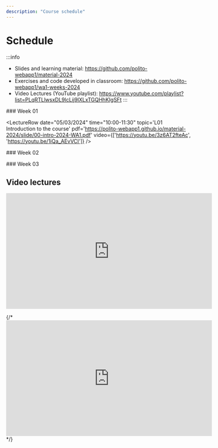 ```yaml
---
description: "Course schedule"
---
```




# Schedule

:::info
- Slides and learning material: https://github.com/polito-webapp1/material-2024
- Exercises and code developed in classroom: https://github.com/polito-webapp1/wa1-weeks-2024
- Video Lectures (YouTube playlist): https://www.youtube.com/playlist?list=PLqRTLlwsxDL9lcLij9lXLxTGQHhKIgSFt
:::

<LectureTable defaultTeacher="Fulvio Corno" defaultType="Lecture" showMaterial={true} language='EN'>

<LectureDivider>
### Week 01
</LectureDivider>


<LectureRow
    date="05/03/2024" time="10:00-11:30"
    topic='L01 Introduction to the course'
    pdf='https://polito-webapp1.github.io/material-2024/slide/00-intro-2024-WA1.pdf'
    video={['https://youtu.be/3z6AT2fteAc', 'https://youtu.be/1iQa_AEvVCI']}
/>

<LectureRow
    date="05/03/2024" time="11:30-13:00"
    topic='L02 Introduction to JavaScript'
    pdf='https://polito-webapp1.github.io/material-2024/slide/1-01-javascript-basics.pdf'
    video='https://youtu.be/8mxDWg3O0-M'
/>

<LectureRow
    date="07/03/2024" time="08:30-10:00"
    topic='L03 JavaScript Exercises on Arrays and Strings'
    type='Exercise'
    github='https://github.com/polito-webapp1/wa1-weeks-2024/blob/main/week01/exercises.md'
    video='https://youtu.be/xFfRqY85RQc'
/>

<LectureRow
    date="07/03/2024" time="10:00-11:30"
    topic='L04 JavaScript Objects and Functions'
    pdf='https://polito-webapp1.github.io/material-2024/slide/1-02-javascript-objects-functions.pdf'
    video='https://youtu.be/YpjdzeCe8sw'
/>

<LectureRow
    topic='Week 01 exercises'
    github='https://github.com/polito-webapp1/wa1-weeks-2024/tree/main/week01'
    teacher='' type=''
/>

<LectureDivider>
### Week 02
</LectureDivider>

<LectureRow
    date="12/03/2024" time="10:00-11:30"
    topic='L05 Constructor Functions. Callbacks. Exercise 3.'
    github='https://github.com/polito-webapp1/wa1-weeks-2024/blob/main/week02/exercise%203.md'
    video='https://youtu.be/uupGl6dcZJo'
/>  

<LectureRow
    date="12/03/2024" time="11:30-13:00"
    topic='L06 Functional programming. Exercise 3.'
    pdf='https://polito-webapp1.github.io/material-2024/slide/1-03-javascript-async-programming.pdf'
    video='https://youtu.be/xFSsudR-Buc'
/>

<LectureRow
    date="14/03/2024" time="08:30-10:00"
    type='Lab'
    topic='Lab 01 - Group 1'
    teacher='Juan Pablo Sáenz'
    pdf='https://polito-webapp1.github.io/lab-2024/lab01-node/lab01-getting-started-node.pdf'
/>

<LectureRow
    date="14/03/2024" time="10:00-11:30"
    type='Lab'
    topic='Lab 01 - Group 2'
    teacher='Juan Pablo Sáenz'
    pdf='https://polito-webapp1.github.io/lab-2024/lab01-node/lab01-getting-started-node.pdf'
/>

<LectureRow
    date="14/03/2024" time="10:00-11:30"
    type='Lab'
    topic='Lab 01 - Group 3'
    teacher='Luca Pezzolla'
    pdf='https://polito-webapp1.github.io/lab-2024/lab01-node/lab01-getting-started-node.pdf'
/>

<LectureRow
    topic='Week 02 exercises'
    teacher='' type=''
    github='https://github.com/polito-webapp1/wa1-weeks-2024/tree/main/week02'
/>

<LectureDivider>
### Week 03
</LectureDivider>

<LectureRow
    date="19/03/2024" time="10:00-11:30"
    topic='L07 JavaScript Asynchronous Programming. Interfacing with SQLite.'
/>

<LectureRow
    date="19/03/2024" time="11:30-13:00"
    topic='L08 Exercise on Asynchronous Programming.'
/>

<LectureRow
    date="21/03/2024" time="08:30-10:00"
    type='Lab'
    topic='Lab 02 - Group 1'
    teacher='Juan Pablo Sáenz'
/>

<LectureRow
    date="21/03/2024" time="10:00-11:30"
    type='Lab'
    topic='Lab 02 - Group 2'
    teacher='Juan Pablo Sáenz'
/>

<LectureRow
    date="12/03/2024" time="10:00-11:30"
    type='Lab'
    topic='Lab 02 - Group 3'
    teacher='Luca Pezzolla'
/>

<LectureRow
    topic='Week 03 exercises'
    teacher='' type=''
/>


</LectureTable>

## Video lectures

<iframe width="560" height="315" src="https://www.youtube.com/embed/videoseries?list=PLqRTLlwsxDL9lcLij9lXLxTGQHhKIgSFt" title="YouTube video player" frameborder="0" allow="accelerometer; autoplay; clipboard-write; encrypted-media; gyroscope; picture-in-picture; web-share" allowfullscreen></iframe>

{/* <iframe width="560" height="315" src="https://www.youtube-nocookie.com/embed/videoseries?list=PLqRTLlwsxDL8WgeiSZVJzjEr1f9aHy2gz" title="YouTube video player" frameBorder="0" allow="accelerometer; autoplay; clipboard-write; encrypted-media; gyroscope; picture-in-picture; web-share" allowFullScreen></iframe>  */}
